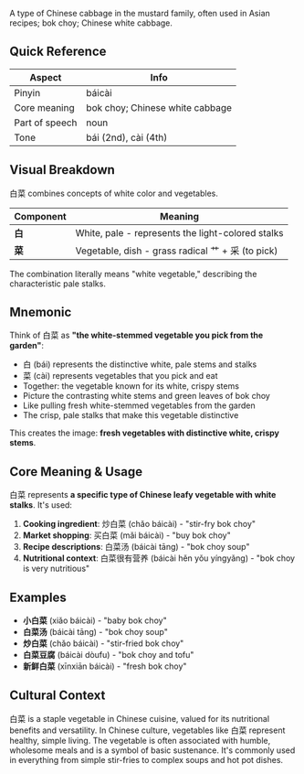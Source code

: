 A type of Chinese cabbage in the mustard family, often used in Asian recipes; bok choy; Chinese
white cabbage.

## Quick Reference

| Aspect         | Info                            |
| -------------- | ------------------------------- |
| Pinyin         | báicài                          |
| Core meaning   | bok choy; Chinese white cabbage |
| Part of speech | noun                            |
| Tone           | bái (2nd), cài (4th)            |

## Visual Breakdown

白菜 combines concepts of white color and vegetables.

| Component | Meaning                                           |
| --------- | ------------------------------------------------- |
| **白**    | White, pale - represents the light-colored stalks |
| **菜**    | Vegetable, dish - grass radical 艹 + 采 (to pick) |

The combination literally means "white vegetable," describing the characteristic pale stalks.

## Mnemonic

Think of 白菜 as **"the white-stemmed vegetable you pick from the garden"**:

- 白 (bái) represents the distinctive white, pale stems and stalks
- 菜 (cài) represents vegetables that you pick and eat
- Together: the vegetable known for its white, crispy stems
- Picture the contrasting white stems and green leaves of bok choy
- Like pulling fresh white-stemmed vegetables from the garden
- The crisp, pale stalks that make this vegetable distinctive

This creates the image: **fresh vegetables with distinctive white, crispy stems**.

## Core Meaning & Usage

白菜 represents **a specific type of Chinese leafy vegetable with white stalks**. It's used:

1. **Cooking ingredient**: 炒白菜 (chǎo báicài) - "stir-fry bok choy"
2. **Market shopping**: 买白菜 (mǎi báicài) - "buy bok choy"
3. **Recipe descriptions**: 白菜汤 (báicài tāng) - "bok choy soup"
4. **Nutritional context**: 白菜很有营养 (báicài hěn yǒu yíngyǎng) - "bok choy is very nutritious"

## Examples

- **小白菜** (xiǎo báicài) - "baby bok choy"
- **白菜汤** (báicài tāng) - "bok choy soup"
- **炒白菜** (chǎo báicài) - "stir-fried bok choy"
- **白菜豆腐** (báicài dòufu) - "bok choy and tofu"
- **新鲜白菜** (xīnxiān báicài) - "fresh bok choy"

## Cultural Context

白菜 is a staple vegetable in Chinese cuisine, valued for its nutritional benefits and versatility.
In Chinese culture, vegetables like 白菜 represent healthy, simple living. The vegetable is often
associated with humble, wholesome meals and is a symbol of basic sustenance. It's commonly used in
everything from simple stir-fries to complex soups and hot pot dishes.
